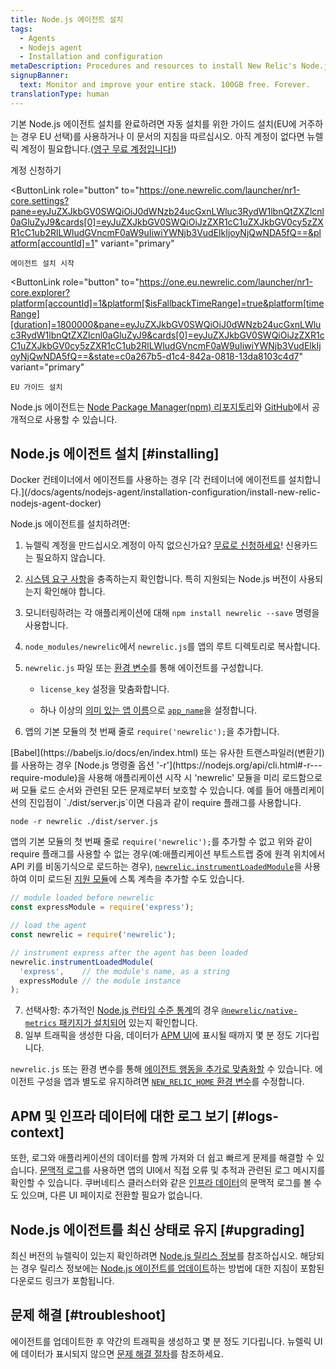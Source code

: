 ```yaml
---
title: Node.js 에이전트 설치
tags:
  - Agents
  - Nodejs agent
  - Installation and configuration
metaDescription: Procedures and resources to install New Relic's Node.js agent.
signupBanner:
  text: Monitor and improve your entire stack. 100GB free. Forever.
translationType: human
---
```


기본 Node.js 에이전트 설치를 완료하려면 자동 설치를 위한 가이드 설치(EU에 거주하는 경우 EU 선택)를 사용하거나 이 문서의 지침을 따르십시오. 아직 계정이 없다면 뉴렐릭 계정이 필요합니다.([영구 무료 계정입니다!](/docs/accounts/accounts-billing/new-relic-one-pricing-billing/new-relic-one-pricing-billing/#how-pricing-works))

<ButtonGroup>
  <ButtonLink
    data-tessen="stitchedPathLinkClick"
    role="button"
    to="https://newrelic.com/signup"
    variant="primary"
  >
    계정 신청하기
  </ButtonLink>

  <ButtonLink
    role="button"
    to="https://one.newrelic.com/launcher/nr1-core.settings?pane=eyJuZXJkbGV0SWQiOiJ0dWNzb24ucGxnLWluc3RydW1lbnQtZXZlcnl0aGluZyJ9&cards[0]=eyJuZXJkbGV0SWQiOiJzZXR1cC1uZXJkbGV0cy5zZXR1cC1ub2RlLWludGVncmF0aW9uIiwiYWNjb3VudElkIjoyNjQwNDA5fQ==&platform[accountId]=1"
    variant="primary"
  >
    에이전트 설치 시작
  </ButtonLink>

  <ButtonLink
    role="button"
    to="https://one.eu.newrelic.com/launcher/nr1-core.explorer?platform[accountId]=1&platform[$isFallbackTimeRange]=true&platform[timeRange][duration]=1800000&pane=eyJuZXJkbGV0SWQiOiJ0dWNzb24ucGxnLWluc3RydW1lbnQtZXZlcnl0aGluZyJ9&cards[0]=eyJuZXJkbGV0SWQiOiJzZXR1cC1uZXJkbGV0cy5zZXR1cC1ub2RlLWludGVncmF0aW9uIiwiYWNjb3VudElkIjoyNjQwNDA5fQ==&state=c0a267b5-d1c4-842a-0818-13da8103c4d7"
    variant="primary"
  >
    EU 가이드 설치
  </ButtonLink>
</ButtonGroup>

Node.js 에이전트는 [Node Package Manager(npm) 리포지토리](https://npmjs.org/package/newrelic)와 [GitHub](https://github.com/newrelic/node-newrelic)에서 공개적으로 사용할 수 있습니다.

## Node.js 에이전트 설치 [#installing]

<Callout variant="important">
  Docker 컨테이너에서 에이전트를 사용하는 경우 [각 컨테이너에 에이전트를 설치합니다.](/docs/agents/nodejs-agent/installation-configuration/install-new-relic-nodejs-agent-docker)
</Callout>

Node.js 에이전트를 설치하려면:

1. 뉴렐릭 계정을 만드십시오.계정이 아직 없으신가요? [무료로 신청하세요](https://newrelic.com/signup)! 신용카드는 필요하지 않습니다.

2. [시스템 요구 사항](/docs/agents/nodejs-agent/getting-started/compatibility-requirements-nodejs-agent)을 충족하는지 확인합니다. 특히 지원되는 Node.js 버전이 사용되는지 확인해야 합니다.

3. 모니터링하려는 각 애플리케이션에 대해 `npm install newrelic --save` 명령을 사용합니다.

4. `node_modules/newrelic`에서 `newrelic.js`를 앱의 루트 디렉토리로 복사합니다.

5. `newrelic.js` 파일 또는 [환경 변수](/docs/agents/nodejs-agent/installation-configuration/nodejs-agent-configuration#environment)를 통해 에이전트를 구성합니다.

   * <InlinePopover type="licenseKey" />

     `license_key` 설정을 맞춤화합니다.

   * 하나 이상의 [의미 있는 앱 이름](/docs/apm/new-relic-apm/installation-and-configuration/naming-your-application)으로 [`app_name`](/docs/agents/nodejs-agent/installation-configuration/nodejs-agent-configuration#app_name)을 설정합니다.

6. 앱의 기본 모듈의 첫 번째 줄로 `require('newrelic');`을 추가합니다.

<Callout variant="important">
  [Babel](https://babeljs.io/docs/en/index.html) 또는 유사한 트랜스파일러(변환기)를 사용하는 경우 [Node.js 명령줄 옵션 '-r'](https://nodejs.org/api/cli.html#-r---require-module)을 사용해 애플리케이션 시작 시 'newrelic' 모듈을 미리 로드함으로써 모듈 로드 순서와 관련된 모든 문제로부터 보호할 수 있습니다. 예를 들어 애플리케이션의 진입점이 `./dist/server.js`이면 다음과 같이 require 플래그를 사용합니다.

  ```
  node -r newrelic ./dist/server.js
  ```

  앱의 기본 모듈의 첫 번째 줄로 `require('newrelic');`를 추가할 수 없고 위와 같이 require 플래그를 사용할 수 없는 경우(예:애플리케이션 부트스트랩 중에 원격 위치에서 API 키를 비동기식으로 로드하는 경우), [`newrelic.instrumentLoadedModule`](/docs/apm/agents/nodejs-agent/api-guides/nodejs-agent-api/#instrumentLoadedModule)을 사용하여 이미 로드된 [지원 모듈](https://github.com/newrelic/node-newrelic/blob/0113eb5f0e707dc662a17d262a841503bab88841/lib/instrumentations.js#L6#L6)에 스톡 계측을 추가할 수도 있습니다.

  ```js
  // module loaded before newrelic 
  const expressModule = require('express');

  // load the agent
  const newrelic = require('newrelic');

  // instrument express after the agent has been loaded
  newrelic.instrumentLoadedModule(
    'express',    // the module's name, as a string
    expressModule // the module instance
  );
  ```
</Callout>

7. 선택사항: 추가적인 [Node.js 런타임 수준 통계](/docs/agents/nodejs-agent/supported-features/node-vms-statistics-page)의 경우 [`@newrelic/native-metrics` 패키지가 설치되어](/docs/agents/nodejs-agent/supported-features/node-vm-measurements) 있는지 확인합니다.
8. 일부 트래픽을 생성한 다음, 데이터가 [APM UI](/docs/apm/applications-menu/monitoring/apm-overview-page)에 표시될 때까지 몇 분 정도 기다립니다.

`newrelic.js` 또는 환경 변수를 통해 [에이전트 행동을 추가로 맞춤화할](/docs/agents/nodejs-agent/installation-configuration/nodejs-agent-configuration) 수 있습니다. 에이전트 구성을 앱과 별도로 유지하려면 [`NEW_RELIC_HOME` 환경 변수](/docs/agents/nodejs-agent/installation-configuration/nodejs-agent-configuration#home)를 수정합니다.

<InstallFeedback/>

## APM 및 인프라 데이터에 대한 로그 보기 [#logs-context]

또한, 로그와 애플리케이션의 데이터를 함께 가져와 더 쉽고 빠르게 문제를 해결할 수 있습니다. [문맥적 로그](/docs/logs/logs-context/configure-logs-context-nodejs/)를 사용하면 앱의 UI에서 직접 오류 및 추적과 관련된 로그 메시지를 확인할 수 있습니다. 쿠버네티스 클러스터와 같은 [인프라 데이터](/docs/logs/forward-logs/forward-your-logs-using-infrastructure-agent/)의 문맥적 로그를 볼 수도 있으며, 다른 UI 페이지로 전환할 필요가 없습니다.

## Node.js 에이전트를 최신 상태로 유지 [#upgrading]

최신 버전의 뉴렐릭이 있는지 확인하려면 [Node.js 릴리스 정보](/docs/release-notes/agent-release-notes/nodejs-release-notes)를 참조하십시오. 해당되는 경우 릴리스 정보에는 [Node.js 에이전트를 업데이트](/docs/agents/nodejs-agent/installation-configuration/upgrade-nodejs-agent)하는 방법에 대한 지침이 포함된 다운로드 링크가 포함됩니다.

## 문제 해결 [#troubleshoot]

에이전트를 업데이트한 후 약간의 트래픽을 생성하고 몇 분 정도 기다립니다. 뉴렐릭 UI에 데이터가 표시되지 않으면 [문제 해결 절차](/docs/agents/nodejs-agent/troubleshooting/troubleshooting-your-nodejs-installation)를 참조하세요.